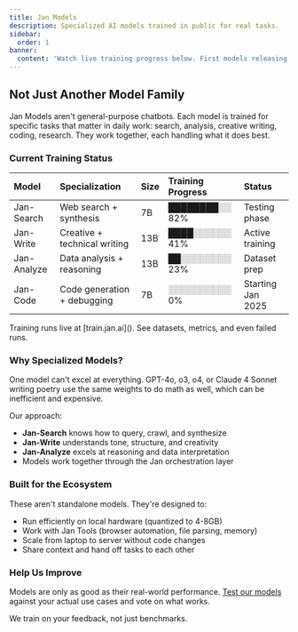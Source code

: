 ```yaml
---
title: Jan Models
description: Specialized AI models trained in public for real tasks.
sidebar:
  order: 1
banner:
  content: 'Watch live training progress below. First models releasing Q1 2025.'
---
```


## Not Just Another Model Family

Jan Models aren't general-purpose chatbots. Each model is trained for specific tasks that matter in daily work: search, analysis, creative writing, coding, research. They work together, each handling what it does best.

### Current Training Status

| Model | Specialization | Size | Training Progress | Status |
|:------|:--------------|:-----|:------------------|:-------|
| Jan-Search | Web search + synthesis | 7B | ████████░░ 82% | Testing phase |
| Jan-Write | Creative + technical writing | 13B | ████░░░░░░ 41% | Active training |
| Jan-Analyze | Data analysis + reasoning | 13B | ██░░░░░░░░ 23% | Dataset prep |
| Jan-Code | Code generation + debugging | 7B | ░░░░░░░░░░ 0% | Starting Jan 2025 |

<Aside type="note">
Training runs live at [train.jan.ai](). See datasets, metrics, and even failed runs.
</Aside>

### Why Specialized Models?

One model can't excel at everything. GPT-4o, o3, o4, or Claude 4 Sonnet writing poetry
use the same weights to do math as well, which can be inefficient and expensive.

Our approach:
- **Jan-Search** knows how to query, crawl, and synthesize
- **Jan-Write** understands tone, structure, and creativity
- **Jan-Analyze** excels at reasoning and data interpretation
- Models work together through the Jan orchestration layer

### Built for the Ecosystem

These aren't standalone models. They're designed to:
- Run efficiently on local hardware (quantized to 4-8GB)
- Work with Jan Tools (browser automation, file parsing, memory)
- Scale from laptop to server without code changes
- Share context and hand off tasks to each other

### Help Us Improve

Models are only as good as their real-world performance. [Test our models](link) against your actual use cases and vote on what works.

We train on your feedback, not just benchmarks.
